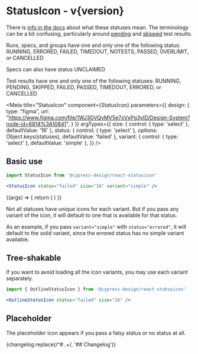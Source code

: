 

<h1>StatusIcon<span className="text-lg font-normal"> - v{version}</span></h1>

There is <a href="https://on.cypress.io/writing-and-organizing-tests" target="_blank">info in the docs</a> about what these statuses mean. The terminology can be a bit confusing, particularly around <a href="https://docs.cypress.io/guides/core-concepts/writing-and-organizing-tests#Pending" target="_blank">pending</a> and <a href="https://docs.cypress.io/guides/core-concepts/writing-and-organizing-tests#Skipped" target="_blank">skipped</a> test results.

Runs, specs, and groups have one and only one of the following status: RUNNING, ERRORED, FAILED, TIMEDOUT, NOTESTS, PASSED, OVERLIMIT, or CANCELLED

Specs can also have status UNCLAIMED

Test results have one and only one of the following statuses: RUNNING, PENDING, SKIPPED, FAILED, PASSED, TIMEDOUT, ERRORED, or CANCELLED

<Meta
  title="StatusIcon"
  component={StatusIcon}
  parameters={{
    design: {
      type: "figma",
      url: "https://www.figma.com/file/1WJ3GVQyMV5e7xVxPg3yID/Design-System?node-id=6814%3A10841",
    }
  }}
  argTypes={{
    size: {
      control: { type: 'select' },
      defaultValue: '16'
    },
    status: {
      control: { type: 'select' },
      options: Object.keys(statuses),
      defaultValue: 'failed'
    },
    variant: {
      control: { type: 'select' },
      defaultValue: 'simple'
    },
  }} />

<Canvas withSource="none">
  <Story name="StatusIcon">
    <StatusIconStory />
  </Story>
</Canvas>

## Basic use

```jsx
import StatusIcon from '@cypress-design/react-statusicon'

<StatusIcon status="failed" size="16" variant="simple" />
```

<Canvas>
  <Story name="Basic use">
    {(args) => {
      return (
        <StatusIcon
          status={args.status}
          size={args.size}
          variant={args.variant}
        />
      )
    }}
  </Story>
</Canvas>

Not all statuses have unique icons for each variant. But if you pass any variant of the icon, it will default to one that is available for that status.

As an example, if you pass `variant="simple"` with `status="errored"`, it will default to the solid variant, since the errored status has no simple variant available.

<Canvas>
  <StatusIcon
    status="errored"
    size="16"
    variant="simple"
  />
</Canvas>

## Tree-shakable

If you want to avoid loading all the icon variants, you may use each variant separately.

```jsx
import { OutlineStatusIcon } from '@cypress-design/react-statusicon'

<OutlineStatusIcon status="failed" size="16" />
```

<Canvas>
  <Story name="Tree-shakable">
    <OutlineStatusIcon
      status="failed"
      size="16"
    />
    <SimpleStatusIcon
      status="failed"
      size="16"
    />
    <SolidStatusIcon
      status="failed"
      size="16"
    />
  </Story>
</Canvas>

## Placeholder

The placeholder icon appears if you pass a falsy status or no status at all.

<Canvas>
  <Story name="Placeholder">
    <StatusIcon
      status={null}
      size="16"
      variant="simple"
    />
    <StatusIcon
      size="16"
      variant="simple"
    />
  </Story>
</Canvas>

<ArgsTable />

<Description>
  {changelog.replace(/^# .+/, '## Changelog')}
</Description>
